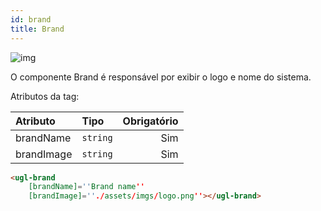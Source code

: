 ```yaml
---
id: brand
title: Brand
---
```


![img](../../static/components/brand.png)

O componente Brand é responsável por exibir o logo e nome do sistema.

Atributos da tag:

Atributo      | Tipo         | Obrigatório
:------------ | :----------- | -----------:
brandName     | `string`     | Sim
brandImage    | `string`     | Sim

```html
<ugl-brand
    [brandName]=''Brand name''
    [brandImage]=''./assets/imgs/logo.png''></ugl-brand>
```
